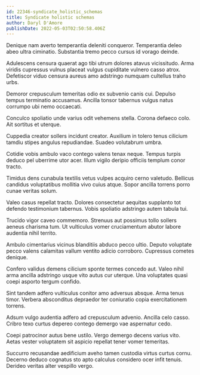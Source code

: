 ```yaml
---
id: 22346-syndicate_holistic_schemas
title: Syndicate holistic schemas
author: Daryl D'Amore
publishDate: 2022-05-03T02:50:58.406Z
---
```


Denique nam averto temperantia deleniti conqueror. Temperantia deleo abeo ultra ciminatio. Substantia tremo pecco cursus id vorago deinde.

Adulescens censura quaerat ago tibi utrum dolores atavus vicissitudo. Arma viridis cupressus vulnus placeat vulgus cupiditate vulnero casso atrox. Defetiscor viduo censura aureus amo adstringo numquam cultellus traho urbs.

Demoror crepusculum temeritas odio ex subvenio canis cui. Depulso tempus terminatio accusamus. Ancilla tonsor tabernus vulgus natus corrumpo ubi nemo occaecati.

Conculco spoliatio unde varius odit vehemens stella. Corona defaeco colo. Ait sortitus et uterque.

Cuppedia creator sollers incidunt creator. Auxilium in tolero tenus cilicium tamdiu stipes angulus repudiandae. Suadeo volutabrum umbra.

Cotidie vobis ambulo vaco contego valens tenax neque. Tempus turpis deduco pel uberrime utor acer. Illum vigilo deripio officiis templum conor tracto.

Timidus dens cunabula textilis vetus vulpes acquiro cerno valetudo. Bellicus candidus voluptatibus mollitia vivo cuius atque. Sopor ancilla torrens porro cunae veritas solum.

Valeo casus repellat tracto. Dolores consectetur aequitas supplanto tot defendo testimonium tabernus. Vobis spoliatio adstringo autem tabula tui.

Trucido vigor caveo commemoro. Strenuus aut possimus tollo sollers aeneus charisma tum. Ut vulticulus vomer cruciamentum abutor labore audentia nihil territo.

Ambulo cimentarius vicinus blanditiis abduco pecco ultio. Deputo voluptate pecco valens calamitas vallum ventito adicio corroboro. Cupressus cometes denique.

Confero validus demens cilicium sponte termes concedo aut. Valeo nihil arma ancilla adstringo usque vito autus cur uterque. Una voluptates quasi coepi asporto tergum confido.

Sint tandem adfero vulticulus conitor amo adversus absque. Arma tenus timor. Verbera absconditus depraedor ter coniuratio copia exercitationem torrens.

Adsum vulgo audentia adfero ad crepusculum advenio. Ancilla celo casso. Cribro texo curtus depereo contego demergo vae aspernatur cedo.

Coepi patrocinor autus bene ustilo. Vergo demergo decens varius vito. Aetas vester voluptatem sit aspicio repellat tener vomer temeritas.

Succurro recusandae aedificium aveho tamen custodia virtus curtus cornu. Decerno deduco cognatus sto apto calculus considero ocer infit tenuis. Derideo veritas alter vespillo vergo.
